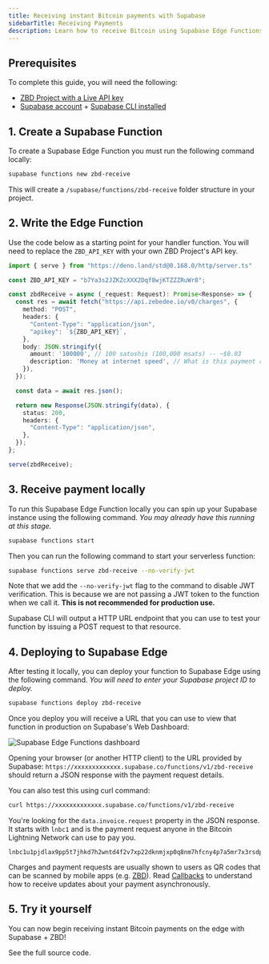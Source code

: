 ```yaml
---
title: Receiving instant Bitcoin payments with Supabase
sidebarTitle: Receiving Payments
description: Learn how to receive Bitcoin using Supabase Edge Functions.
---
```


## Prerequisites

To complete this guide, you will need the following:

- [ZBD Project with a Live API key](/get-started/api-keys)
- [Supabase account](https://supabase.com/) + [Supabase CLI installed](https://supabase.com/docs/guides/cli#installation)

## 1. Create a Supabase Function

To create a Supabase Edge Function you must run the following command locally:

```bash
supabase functions new zbd-receive
```

This will create a `/supabase/functions/zbd-receive` folder structure in your project.

## 2. Write the Edge Function

Use the code below as a starting point for your handler function. You will need to replace the `ZBD_API_KEY` with your own ZBD Project's API key.

```typescript
import { serve } from "https://deno.land/std@0.168.0/http/server.ts"

const ZBD_API_KEY = "b7Ya3s2JZKZcXXX2Dqf8wjKTZZZRuWr8";

const zbdReceive = async (_request: Request): Promise<Response> => {
  const res = await fetch("https://api.zebedee.io/v0/charges", {
    method: "POST",
    headers: {
      "Content-Type": "application/json",
      "apikey": `${ZBD_API_KEY}`,
    },
    body: JSON.stringify({
      amount: '100000', // 100 satoshis (100,000 msats) -- ~$0.03
      description: 'Money at internet speed', // What is this payment request for?
    }),
  });

  const data = await res.json();

  return new Response(JSON.stringify(data), {
    status: 200,
    headers: {
      "Content-Type": "application/json",
    },
  });
};

serve(zbdReceive);
```

## 3. Receive payment locally

To run this Supabase Edge Function locally you can spin up your Supabase instance using the following command. *You may already have this running at this stage.*

```bash
supabase functions start
```

Then you can run the following command to start your serverless function:

```bash
supabase functions serve zbd-receive --no-verify-jwt
```

Note that we add the `--no-verify-jwt` flag to the command to disable JWT verification. This is because we are not passing a JWT token to the function when we call it. **This is not recommended for production use.**

Supabase CLI will output a HTTP URL endpoint that you can use to test your function by issuing a POST request to that resource.

## 4. Deploying to Supabase Edge

After testing it locally, you can deploy your function to Supabase Edge using the following command. *You will need to enter your Supabase project ID to deploy.*

```bash
supabase functions deploy zbd-receive
```

Once you deploy you will receive a URL that you can use to view that function in production on Supabase's Web Dashboard:

<Frame type="glass">
  <img src="/img/supabase-edge.png" alt="Supabase Edge Functions dashboard" />
</Frame>

Opening your browser (or another HTTP client) to the URL provided by Supabase: `https://xxxxxxxxxxxxx.supabase.co/functions/v1/zbd-receive` should return a JSON response with the payment request details.

You can also test this using curl command:

```bash
curl https://xxxxxxxxxxxxx.supabase.co/functions/v1/zbd-receive
```

You're looking for the `data.invoice.request` property in the JSON response. It starts with `lnbc1` and is the payment request anyone in the Bitcoin Lightning Network can use to pay you.

```
lnbc1u1pjdlax9pp5t7jhkd7h2wntd4f2v7xp22dknmjxp0q8nm7hfcny4p7a5mr7x3rsdp9f4hkueteypshggrfde6x2unwv46zqumsv4jkgcqzzsxqzjcsp5dsayu6m6632p28rnkeeqsr7d54amrkv6wh46yrv42gdgca8xl8gs9qyyssqgj2zrkax733rzulfkzc5mqsr8fpwrva82stpa7e0frw32722trv37jlq8mvlqfp8y75lr6mz63zd7qnxar8hhsehuy22pvfq6wjxwqqqa60lx3
```

<Info>Charges and payment requests are usually shown to users as QR codes that can be scanned by mobile apps (e.g. [ZBD](https://zbd.one/download)). Read [Callbacks](/payments/api/callbacks) to understand how to receive updates about your payment asynchronously.</Info>

## 5. Try it yourself

You can now begin receiving instant Bitcoin payments on the edge with Supabase + ZBD!

<CardGroup cols={1}>
  <Card title="Supabase Edge Functions Example" icon="github" color="#000000" href="https://github.com/zebedeeio/zbd-supabase-edge-functions-example">
    See the full source code.
  </Card>
</CardGroup>